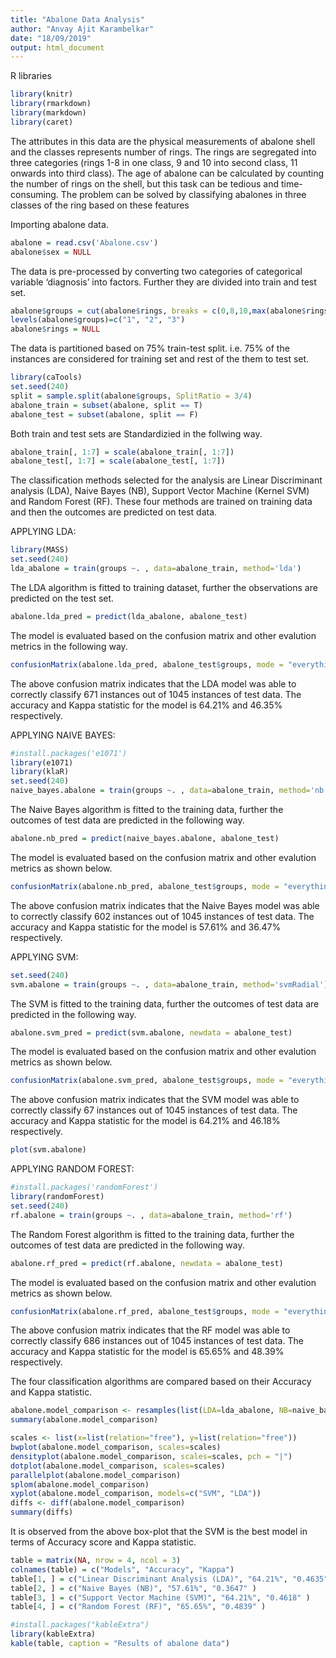 ---
title: "Abalone Data Analysis"
author: "Anvay Ajit Karambelkar"
date: "18/09/2019"
output: html_document
---


R libraries
```{r}
library(knitr)
library(rmarkdown)
library(markdown)
library(caret)
```

The attributes in this data are the physical measurements of abalone shell and the classes represents number of rings. The rings are segregated into three categories (rings 1-8 in one class, 9 and 10 into second class, 11 onwards into third class). The age of abalone can be calculated by counting the number of rings  on the shell, but this task can be tedious and time-consuming. The problem can be solved by classifying abalones in three classes of the ring based on these features

Importing abalone data.
```{r}
abalone = read.csv('Abalone.csv')
abalone$sex = NULL
```

The data is pre-processed by converting two categories of categorical variable 'diagnosis' into factors. Further they are divided into train and test set.
```{r}
abalone$groups = cut(abalone$rings, breaks = c(0,8,10,max(abalone$rings)))
levels(abalone$groups)=c("1", "2", "3")
abalone$rings = NULL
```

The data is partitioned based on 75% train-test split. i.e. 75% of the instances are considered for training set and rest of the them to test set.
```{r}
library(caTools)
set.seed(240)
split = sample.split(abalone$groups, SplitRatio = 3/4)
abalone_train = subset(abalone, split == T)
abalone_test = subset(abalone, split == F)
```

Both train and test sets are Standardizied in the follwing way.
```{r}
abalone_train[, 1:7] = scale(abalone_train[, 1:7])
abalone_test[, 1:7] = scale(abalone_test[, 1:7])
```

The classification methods selected for the analysis are Linear Discriminant analysis (LDA), Naive Bayes (NB), Support Vector Machine (Kernel SVM) and Random Forest (RF).
These four methods are trained on training data and then the outcomes are predicted on test data.


APPLYING LDA:
```{r}
library(MASS)
set.seed(240)
lda_abalone = train(groups ~. , data=abalone_train, method='lda')
```
The LDA algorithm is fitted to training dataset, further the observations are predicted on the test set.
```{r}
abalone.lda_pred = predict(lda_abalone, abalone_test)
```
The model is evaluated based on the confusion matrix and other evalution metrics in the following way.
```{r}
confusionMatrix(abalone.lda_pred, abalone_test$groups, mode = "everything")
```
The above confusion matrix indicates that the LDA model was able to correctly classify 671 instances out of 1045 instances of test data. The accuracy and Kappa statistic for the model is 64.21% and 46.35% respectively.


APPLYING NAIVE BAYES:
```{r}
#install.packages('e1071')
library(e1071)
library(klaR)
set.seed(240)
naive_bayes.abalone = train(groups ~. , data=abalone_train, method='nb')
```
The Naive Bayes algorithm is fitted to the training data, further the outcomes of test data are predicted in the following way. 
```{r}
abalone.nb_pred = predict(naive_bayes.abalone, abalone_test)
```
The model is evaluated based on the confusion matrix and other evalution metrics as shown below.
```{r}
confusionMatrix(abalone.nb_pred, abalone_test$groups, mode = "everything")
```
The above confusion matrix indicates that the Naive Bayes model was able to correctly classify 602 instances out of 1045 instances of test data. The accuracy and Kappa statistic for the model is 57.61% and 36.47% respectively.


APPLYING SVM:
```{r}
set.seed(240)
svm.abalone = train(groups ~. , data=abalone_train, method='svmRadial')
```
The SVM is fitted to the training data, further the outcomes of test data are predicted in the following way.
```{r}
abalone.svm_pred = predict(svm.abalone, newdata = abalone_test)
```
The model is evaluated based on the confusion matrix and other evalution metrics as shown below.
```{r}
confusionMatrix(abalone.svm_pred, abalone_test$groups, mode = "everything")
```
The above confusion matrix indicates that the SVM model was able to correctly classify 67 instances out of 1045 instances of test data. The accuracy and Kappa statistic for the model is 64.21% and 46.18% respectively.
```{r}
plot(svm.abalone)
```
APPLYING RANDOM FOREST:
```{r}
#install.packages('randomForest')
library(randomForest)
set.seed(240)
rf.abalone = train(groups ~. , data=abalone_train, method='rf')
```
The Random Forest algorithm is fitted to the training data, further the outcomes of test data are predicted in the following way.
```{r}
abalone.rf_pred = predict(rf.abalone, newdata = abalone_test)
```
The model is evaluated based on the confusion matrix and other evalution metrics as shown below.
```{r}
confusionMatrix(abalone.rf_pred, abalone_test$groups, mode = "everything")
```
The above confusion matrix indicates that the RF model was able to correctly classify 686 instances out of 1045 instances of test data. The accuracy and Kappa statistic for the model is 65.65% and 48.39% respectively.


The four classification algorithms are compared based on their Accuracy and Kappa statistic.
```{r}
abalone.model_comparison <- resamples(list(LDA=lda_abalone, NB=naive_bayes.abalone, SVM=svm.abalone, RF=rf.abalone))
summary(abalone.model_comparison)
```
```{r}
scales <- list(x=list(relation="free"), y=list(relation="free"))
bwplot(abalone.model_comparison, scales=scales)
densityplot(abalone.model_comparison, scales=scales, pch = "|")
dotplot(abalone.model_comparison, scales=scales)
parallelplot(abalone.model_comparison)
splom(abalone.model_comparison)
xyplot(abalone.model_comparison, models=c("SVM", "LDA"))
diffs <- diff(abalone.model_comparison)
summary(diffs)
```
It is observed from the above box-plot that the SVM is the best model in terms of Accuracy score and Kappa statistic.

```{r make a table, results='asis'}
table = matrix(NA, nrow = 4, ncol = 3)
colnames(table) = c("Models", "Accuracy", "Kappa")
table[1, ] = c("Linear Discriminant Analysis (LDA)", "64.21%", "0.4635" )
table[2, ] = c("Naive Bayes (NB)", "57.61%", "0.3647" )
table[3, ] = c("Support Vector Machine (SVM)", "64.21%", "0.4618" )
table[4, ] = c("Random Forest (RF)", "65.65%", "0.4839" )

#install.packages("kableExtra")
library(kableExtra)
kable(table, caption = "Results of abalone data")
```



